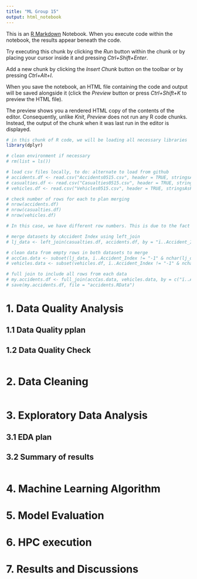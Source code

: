 ---
title: "ML Group 15"
output: html_notebook
---

This is an [R Markdown](http://rmarkdown.rstudio.com) Notebook. When you execute code within the notebook, the results appear beneath the code. 

Try executing this chunk by clicking the *Run* button within the chunk or by placing your cursor inside it and pressing *Ctrl+Shift+Enter*. 

Add a new chunk by clicking the *Insert Chunk* button on the toolbar or by pressing *Ctrl+Alt+I*.

When you save the notebook, an HTML file containing the code and output will be saved alongside it (click the *Preview* button or press *Ctrl+Shift+K* to preview the HTML file).

The preview shows you a rendered HTML copy of the contents of the editor. Consequently, unlike *Knit*, *Preview* does not run any R code chunks. Instead, the output of the chunk when it was last run in the editor is displayed.

```{r echo = FALSE, message = FALSE}
# in this chunk of R code, we will be loading all necessary libraries
library(dplyr)
```


```{r echo = FALSE, message = FALSE}
# clean environment if necessary
# rm(list = ls())

# load csv files locally, to do: alternate to load from github
# accidents.df <- read.csv("Accidents0515.csv", header = TRUE, stringsAsFactors = FALSE)
# casualties.df <- read.csv("Casualties0515.csv", header = TRUE, stringsAsFactors = FALSE)
# vehicles.df <- read.csv("Vehicles0515.csv", header = TRUE, stringsAsFactors = FALSE)
```

```{r echo = FALSE, message = FALSE}
# check number of rows for each to plan merging
# nrow(accidents.df)
# nrow(casualties.df)
# nrow(vehicles.df)
```

```{r echo = FALSE, message = FALSE}
# In this case, we have different row numbers. This is due to the fact that casualties tables might have more than one row per each accident and more than one vehicle per accident. Thus, we will start by joining accidents and casualties by using left join on casualties

# merge datasets by cAccident Index using left_join
# lj_data <- left_join(casualties.df, accidents.df, by = "ï..Accident_Index")
```

```{r echo = FALSE, message = FALSE}
# clean data from empty rows in both datasets to merge
# accCas.data <- subset(lj_data, ï..Accident_Index != "-1" & nchar(lj_data$ï..Accident_Index) >= 12)
# vehicles.data <- subset(vehicles.df, ï..Accident_Index != "-1" & nchar(lj_data$ï..Accident_Index) >= 12)
```

```{r echo = FALSE, message = FALSE}
# full join to include all rows from each data
# my.accidents.df <- full_join(accCas.data, vehicles.data, by = c("ï..Accident_Index"))
# save(my.accidents.df, file = "accidents.RData")
```

# 1. Data Quality Analysis

## 1.1 Data Quality pplan

## 1.2 Data Quality Check

```{r}

```


# 2. Data Cleaning

```{r}

```

# 3. Exploratory Data Analysis

## 3.1 EDA plan

## 3.2 Summary of results

```{r}

```

# 4. Machine Learning Algorithm

# 5. Model Evaluation

# 6. HPC execution

# 7. Results and Discussions